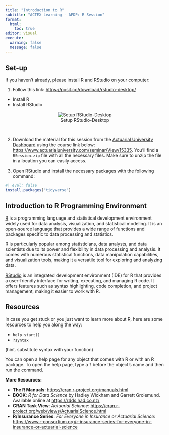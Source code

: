 ```yaml
---
title: "Introduction to R"
subtitle: "ACTEX Learning - AFDP: R Session"
format: 
  html:
    toc: true
editor: visual
execute:
  warning: false
  message: false
---
```


## Set-up

If you haven't already, please install R and RStudio on your computer:

1.  Follow this link: <https://posit.co/download/rstudio-desktop/>

-   Install R
-   Install RStudio

<center>

![Setup RStudio-Desktop](images/01_setup.png)

</center>

\

2.  Download the material for this session from the [Actuarial University Dashboard](https://www.actuarialuniversity.com/) using the course link below: <https://www.actuarialuniversity.com/seminar/View/15335>. You'll find a `RSession.zip` file with all the necessary files. Make sure to unzip the file in a location you can easily access.

3.  Open RStudio and install the necessary packages with the following command:

```r
#| eval: false
install.packages("tidyverse")
```

## Introduction to R Programming Environment

[R](https://www.r-project.org/) is a programming language and statistical development environment widely used for data analysis, visualization, and statistical modeling. It is an open-source language that provides a wide range of functions and packages specific to data processing and statistics.

R is particularly popular among statisticians, data analysts, and data scientists due to its power and flexibility in data processing and analysis. It comes with numerous statistical functions, data manipulation capabilities, and visualization tools, making it a versatile tool for exploring and analyzing data.

[RStudio](https://posit.co/download/rstudio-desktop/) is an integrated development environment (IDE) for R that provides a user-friendly interface for writing, executing, and managing R code. It offers features such as syntax highlighting, code completion, and project management, making it easier to work with R.

## Resources

In case you get stuck or you just want to learn more about R, here are some resources to help you along the way:

-   `help.start()`
-   `?syntax`

(hint. substitute syntax with your function)

You can open a help page for any object that comes with R or with an R package. To open the help page, type a `?` before the object's name and then run the command.

**More Resources:**

-   **The R Manuals**: <https://cran.r-project.org/manuals.html>
-   **BOOK**: *R for Data Science* by Hadley Wickham and Garrett Grolemund. Available online at <https://r4ds.had.co.nz/>
-   **CRAN Task View**: *Actuarial Science*: <https://cran.r-project.org/web/views/ActuarialScience.html>
-   **R/Insurance Series**: *For Everyone in Insurance or Actuarial Science*: <https://www.r-consortium.org/r-insurance-series-for-everyone-in-insurance-or-actuarial-science>
